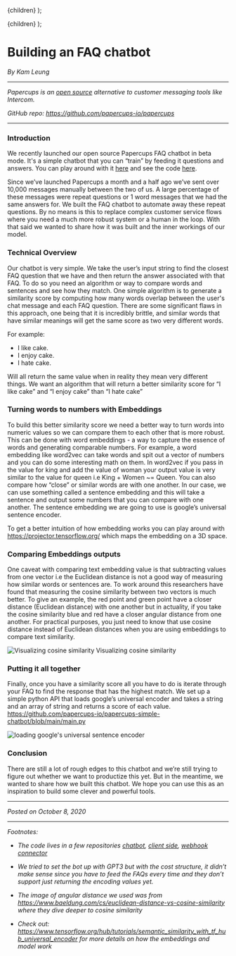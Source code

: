 
  <Prose title="Building an FAQ chatbot">{children}</Prose>
);

  <span className="text-gray-500">{children}</span>
);

# Building an FAQ chatbot

_By Kam Leung_

---

_Papercups is an [open source](https://github.com/papercups-io/papercups) alternative to customer messaging tools like Intercom._

<!-- _Check out our [FAQ chatbot demo](https://www.papercupsbot.io/bot/demo)!_ -->

_GitHub repo: https://github.com/papercups-io/papercups_

---

### Introduction

We recently launched our open source Papercups FAQ chatbot in beta mode. It's a simple chatbot that you can “train” by feeding it questions and answers. You can play around with it [here](https://www.papercupsbot.io/bot/demo) and see the code [here](https://github.com/papercups-io/papercups/blob/master/assets/src/components/demo/BotDemo.tsx).

Since we’ve launched Papercups a month and a half ago we’ve sent over 10,000 messages manually between the two of us. A large percentage of these messages were repeat questions or 1 word messages that we had the same answers for. We built the FAQ chatbot to automate away these repeat questions. By no means is this to replace complex customer service flows where you need a much more robust system or a human in the loop. With that said we wanted to share how it was built and the inner workings of our model.

### Technical Overview

Our chatbot is very simple. We take the user’s input string to find the closest FAQ question that we have and then return the answer associated with that FAQ. To do so you need an algorithm or way to compare words and sentences and see how they match. One simple algorithm is to generate a similarity score by computing how many words overlap between the user's chat message and each FAQ question. There are some significant flaws in this approach, one being that it is incredibly brittle, and similar words that have similar meanings will get the same score as two very different words.

For example:

- I like cake.
- I enjoy cake.
- I hate cake.

Will all return the same value when in reality they mean very different things. We want an algorithm that will return a better similarity score for “I like cake” and “I enjoy cake” than “I hate cake”

### Turning words to numbers with Embeddings

To build this better similarity score we need a better way to turn words into numeric values so we can compare them to each other that is more robust. This can be done with word embeddings - a way to capture the essence of words and generating comparable numbers. For example, a word embedding like word2vec can take words and spit out a vector of numbers and you can do some interesting math on them. In word2vec if you pass in the value for king and add the value of woman your output value is very similar to the value for queen i.e King + Women ~= Queen. You can also compare how “close” or similar words are with one another. In our case, we can use something called a sentence embedding and this will take a sentence and output some numbers that you can compare with one another. The sentence embedding we are going to use is google’s universal sentence encoder.

To get a better intuition of how embedding works you can play around with https://projector.tensorflow.org/ which maps the embedding on a 3D space.

### Comparing Embeddings outputs

One caveat with comparing text embedding value is that subtracting values from one vector i.e the Euclidean distance is not a good way of measuring how similar words or sentences are. To work around this researchers have found that measuring the cosine similarity between two vectors is much better. To give an example, the red point and green point have a closer distance (Euclidean distance) with one another but in actuality, if you take the cosine similarity blue and red have a closer angular distance from one another. For practical purposes, you just need to know that use cosine distance instead of Euclidean distances when you are using embeddings to compare text similarity.

<Box mb={3} textAlign="center">
  <Box mb={2}>
    <Image
      alt="Visualizing cosine similarity"
      src="https://user-images.githubusercontent.com/4218509/95612704-d4839300-0a31-11eb-8d0d-7a3aadf6b266.png"
    />
  </Box>
  <SubText>Visualizing cosine similarity</SubText>
</Box>

### Putting it all together

Finally, once you have a similarity score all you have to do is iterate through your FAQ to find the response that has the highest match. We set up a simple python API that loads google’s universal encoder and takes a string and an array of string and returns a score of each value. https://github.com/papercups-io/papercups-simple-chatbot/blob/main/main.py

<Box mb={3} textAlign="center">
  <Box mb={2}>
    <Image
      alt="loading google's universal sentence encoder"
      src="https://user-images.githubusercontent.com/4218509/95612691-ce8db200-0a31-11eb-967a-ba4f80397666.png"
    />
  </Box>
</Box>

<Box mb={3} textAlign="center">
  <Image
    alt=""
    src="https://user-images.githubusercontent.com/4218509/95612673-c9c8fe00-0a31-11eb-8f12-6b51fa29fbc5.png"
  />
</Box>

### Conclusion

There are still a lot of rough edges to this chatbot and we’re still trying to figure out whether we want to productize this yet. But in the meantime, we wanted to share how we built this chatbot. We hope you can use this as an inspiration to build some clever and powerful tools.

---

_Posted on October 8, 2020_

---

_Footnotes:_

- _The code lives in a few repositories [chatbot](https://github.com/papercups-io/papercups-simple-chatbot), [client side](https://github.com/papercups-io/papercups/blob/master/assets/src/components/demo/BotDemo.tsx), [webhook connector](https://github.com/papercups-io/webhooks-demo)_

- _We tried to set the bot up with GPT3 but with the cost structure, it didn’t make sense since you have to feed the FAQs every time and they don’t support just returning the encoding values yet._

- _The image of angular distance we used was from https://www.baeldung.com/cs/euclidean-distance-vs-cosine-similarity where they dive deeper to cosine similarity_

- _Check out: https://www.tensorflow.org/hub/tutorials/semantic_similarity_with_tf_hub_universal_encoder for more details on how the embeddings and model work_
